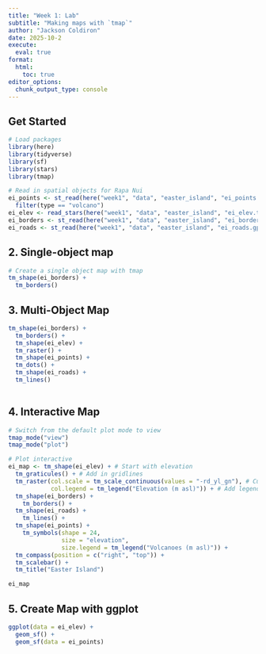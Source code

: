```yaml
---
title: "Week 1: Lab"
subtitle: "Making maps with `tmap`"
author: "Jackson Coldiron"
date: 2025-10-2
execute: 
  eval: true
format:
  html:
    toc: true
editor_options: 
  chunk_output_type: console
---
```

## Get Started
```r
# Load packages
library(here)
library(tidyverse)
library(sf)
library(stars)
library(tmap)
```

```r
# Read in spatial objects for Rapa Nui
ei_points <- st_read(here("week1", "data", "easter_island", "ei_points.gpkg")) |> 
  filter(type == "volcano")
ei_elev <- read_stars(here("week1", "data", "easter_island", "ei_elev.tif"))
ei_borders <- st_read(here("week1", "data", "easter_island", "ei_border.gpkg"))
ei_roads <- st_read(here("week1", "data", "easter_island", "ei_roads.gpkg"))
```

## 2. Single-object map
```r
# Create a single object map with tmap
tm_shape(ei_borders) +
  tm_borders()
```
## 3. Multi-Object Map
```r
tm_shape(ei_borders) +
  tm_borders() +
  tm_shape(ei_elev) +
  tm_raster() +
  tm_shape(ei_points) +
  tm_dots() +
  tm_shape(ei_roads) +
  tm_lines()
  
```
## 4. Interactive Map
```r
# Switch from the default plot mode to view
tmap_mode("view")
tmap_mode("plot")

# Plot interactive
ei_map <- tm_shape(ei_elev) + # Start with elevation
  tm_graticules() + # Add in gridlines
  tm_raster(col.scale = tm_scale_continuous(values = "-rd_yl_gn"), # Customize color scaling
            col.legend = tm_legend("Elevation (m asl)")) + # Add legend title
  tm_shape(ei_borders) + 
    tm_borders() +
  tm_shape(ei_roads) +
    tm_lines() +
  tm_shape(ei_points) +
    tm_symbols(shape = 24, 
               size = "elevation", 
               size.legend = tm_legend("Volcanoes (m asl)")) +
  tm_compass(position = c("right", "top")) +
  tm_scalebar() +
  tm_title("Easter Island")

ei_map
```

## 5. Create Map with ggplot
```r
ggplot(data = ei_elev) +
  geom_sf() +
  geom_sf(data = ei_points)
```

